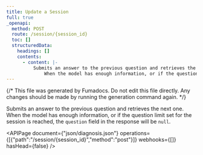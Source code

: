 ```yaml
---
title: Update a Session
full: true
_openapi:
  method: POST
  route: /session/{session_id}
  toc: []
  structuredData:
    headings: []
    contents:
      - content: |-
          Submits an answer to the previous question and retrieves the next one.
              When the model has enough information, or if the question limit set for the session is reached, the `question` field in the response will be `null`.
---
```


{/* This file was generated by Fumadocs. Do not edit this file directly. Any changes should be made by running the generation command again. */}

Submits an answer to the previous question and retrieves the next one.
    When the model has enough information, or if the question limit set for the session is reached, the `question` field in the response will be `null`.

<APIPage document={"json/diagnosis.json"} operations={[{"path":"/session/{session_id}","method":"post"}]} webhooks={[]} hasHead={false} />